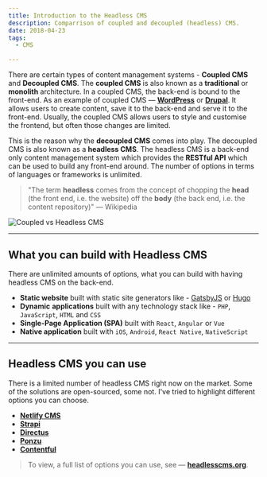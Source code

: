 ```yaml
---
title: Introduction to the Headless CMS
description: Comparrison of coupled and decoupled (headless) CMS.
date: 2018-04-23
tags:
  - CMS

---
```


There are certain types of content management systems - **Coupled CMS** and **Decoupled CMS**. The **coupled CMS** is also known as a **traditional** or **monolith** architecture. In a coupled CMS, the back-end is bound to the front-end. As an example of coupled CMS — **[WordPress](https://wordpress.org/)** or **[Drupal](https://www.drupal.org/)**. It allows users to create content, save it to the back-end and serve it to the front-end. Usually, the coupled CMS allows users to style and customise the frontend, but often those changes are limited.

This is the reason why the **decoupled CMS** comes into play. The decoupled CMS is also known as a **headless CMS**. The headless CMS is a back-end only content management system which provides the **RESTful API** which can be used to build any front-end around. The number of options in terms of languages or frameworks is unlimited.

> "The term **headless** comes from the concept of chopping the **head** (the front end, i.e. the website) off the **body** (the back end, i.e. the content repository)" — Wikipedia

![Coupled vs Headless CMS](/posts/introduction-to-the-headless-cms/coupled_vs_headless.png)

---

## What you can build with Headless CMS

There are unlimited amounts of options, what you can build with having headless CMS on the back-end.

- **Static website** built with static site generators like - [GatsbyJS](https://www.gatsbyjs.org/) or [Hugo](https://gohugo.io/)
- **Dynamic** **applications** built with any technology stack like - `PHP`, `JavaScript`, `HTML` and `CSS`
- **Single-Page Application (SPA)** built with `React`, `Angular` or `Vue`
- **Native application** built with `iOS`, `Android`, `React Native`, `NativeScript`

---

## Headless CMS you can use

There is a limited number of headless CMS right now on the market. Some of the solutions are open-sourced, some not. I've tried to highlight different options you can choose.

- [**Netlify CMS**](https://www.netlifycms.org/)
- [**Strapi**](https://strapi.io/)
- [**Directus**](https://getdirectus.com/)
- [**Ponzu**](https://github.com/ponzu-cms/ponzu)
- [**Contentful**](https://www.contentful.com/)

> To view, a full list of options you can use, see — **[headlesscms.org](https://headlesscms.org/)**.
